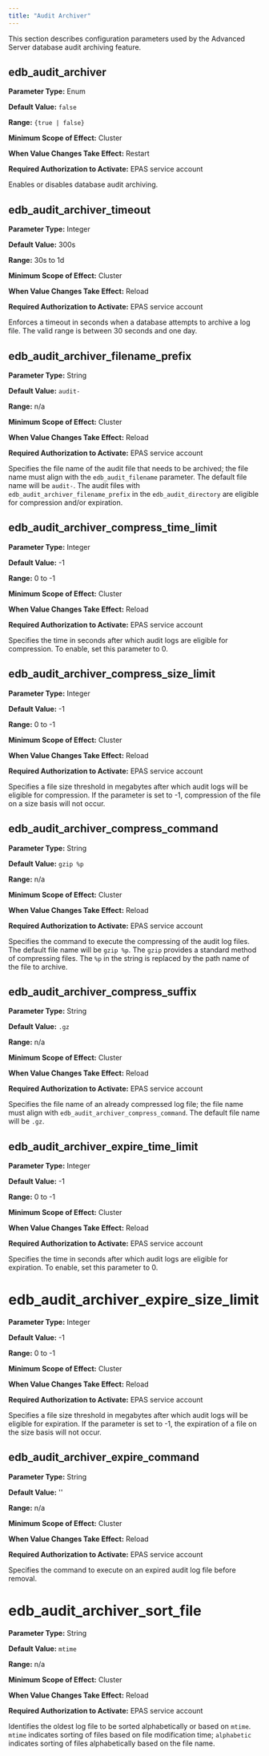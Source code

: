 ```yaml
---
title: "Audit Archiver"
---
```


<div id="audit_archiver" class="registered_link"></div>

This section describes configuration parameters used by the Advanced Server database audit archiving feature.

## edb_audit_archiver

**Parameter Type:** Enum

**Default Value:** `false`

**Range:** `{true | false}`

**Minimum Scope of Effect:** Cluster

**When Value Changes Take Effect:** Restart

**Required Authorization to Activate:** EPAS service account

Enables or disables database audit archiving. 

## edb_audit_archiver_timeout

**Parameter Type:** Integer

**Default Value:** 300s

**Range:** 30s to 1d

**Minimum Scope of Effect:** Cluster

**When Value Changes Take Effect:** Reload

**Required Authorization to Activate:** EPAS service account

Enforces a timeout in seconds when a database attempts to archive a log file. The valid range is between 30 seconds and one day.

## edb_audit_archiver_filename_prefix

**Parameter Type:** String

**Default Value:** `audit-`

**Range:** n/a

**Minimum Scope of Effect:** Cluster

**When Value Changes Take Effect:** Reload

**Required Authorization to Activate:** EPAS service account

Specifies the file name of the audit file that needs to be archived; the file name must align with the `edb_audit_filename` parameter. The default file name will be `audit-`. The audit files with `edb_audit_archiver_filename_prefix` in the `edb_audit_directory` are eligible for compression and/or expiration.

## edb_audit_archiver_compress_time_limit

**Parameter Type:** Integer

**Default Value:** -1

**Range:** 0 to -1

**Minimum Scope of Effect:** Cluster

**When Value Changes Take Effect:** Reload

**Required Authorization to Activate:** EPAS service account

Specifies the time in seconds after which audit logs are eligible for compression. To enable, set this parameter to 0.

## edb_audit_archiver_compress_size_limit

**Parameter Type:** Integer

**Default Value:** -1

**Range:** 0 to -1

**Minimum Scope of Effect:** Cluster

**When Value Changes Take Effect:** Reload

**Required Authorization to Activate:** EPAS service account

Specifies a file size threshold in megabytes after which audit logs will be eligible for compression. If the parameter is set to -1, compression of the file on a size basis will not occur.

## edb_audit_archiver_compress_command

**Parameter Type:** String

**Default Value:** `gzip %p`

**Range:** n/a

**Minimum Scope of Effect:** Cluster

**When Value Changes Take Effect:** Reload

**Required Authorization to Activate:** EPAS service account

Specifies the command to execute the compressing of the audit log files. The default file name will be `gzip %p`. The `gzip` provides a standard method of compressing files. The `%p` in the string is replaced by the path name of the file to archive.

## edb_audit_archiver_compress_suffix

**Parameter Type:** String

**Default Value:** `.gz`

**Range:** n/a

**Minimum Scope of Effect:** Cluster

**When Value Changes Take Effect:** Reload

**Required Authorization to Activate:** EPAS service account

Specifies the file name of an already compressed log file; the file name must align with `edb_audit_archiver_compress_command`. The default file name will be `.gz`. 

## edb_audit_archiver_expire_time_limit

**Parameter Type:** Integer

**Default Value:** -1

**Range:** 0 to -1

**Minimum Scope of Effect:** Cluster

**When Value Changes Take Effect:** Reload

**Required Authorization to Activate:** EPAS service account

Specifies the time in seconds after which audit logs are eligible for expiration. To enable, set this parameter to 0.

# edb_audit_archiver_expire_size_limit 

**Parameter Type:** Integer

**Default Value:** -1

**Range:** 0 to -1

**Minimum Scope of Effect:** Cluster

**When Value Changes Take Effect:** Reload

**Required Authorization to Activate:** EPAS service account

Specifies a file size threshold in megabytes after which audit logs will be eligible for expiration. If the parameter is set to -1, the expiration of a file on the size basis will not occur.

## edb_audit_archiver_expire_command 

**Parameter Type:** String

**Default Value:** ''

**Range:** n/a

**Minimum Scope of Effect:** Cluster

**When Value Changes Take Effect:** Reload

**Required Authorization to Activate:** EPAS service account

Specifies the command to execute on an expired audit log file before removal.

# edb_audit_archiver_sort_file 

**Parameter Type:** String

**Default Value:** `mtime`

**Range:** n/a

**Minimum Scope of Effect:** Cluster

**When Value Changes Take Effect:** Reload

**Required Authorization to Activate:** EPAS service account

Identifies the oldest log file to be sorted alphabetically or based on `mtime`. `mtime` indicates sorting of files based on file modification time; `alphabetic` indicates sorting of files alphabetically based on the file name.

